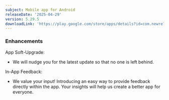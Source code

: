 ```yaml
---
subject: Mobile app for Android
releaseDate: '2025-04-29'
version: 5.29.5
downloadLink: 'https://play.google.com/store/apps/details?id=com.newrelic.rpm'
---
```

### Enhancements
App Soft-Upgrade:
* We will nudge you for the latest update so that no one is left behind.

In-App Feedback:
* We value your input! Introducing an easy way to provide feedback directly within the app. Your insights will help us create a better app for everyone.
